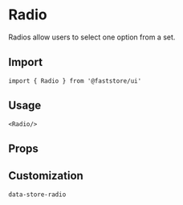 
# Radio

Radios allow users to select one option from a set.

## Import

```tsx
import { Radio } from '@faststore/ui'
```

## Usage

```tsx live
<Radio/>
```

## Props

<PropsSection name="Radio" />

## Customization

`data-store-radio`
